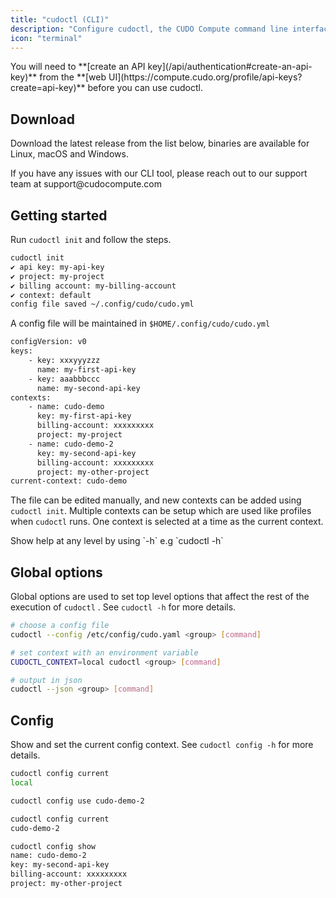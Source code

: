 ```yaml
---
title: "cudoctl (CLI)"
description: "Configure cudoctl, the CUDO Compute command line interface"
icon: "terminal"
---
```


<Note>
You will need to **[create an API key](/api/authentication#create-an-api-key)** from the **[web UI](https://compute.cudo.org/profile/api-keys?create=api-key)** before you can use cudoctl.
</Note>

## Download

Download the latest release from the list below, binaries are available for Linux, macOS and Windows.


<CliToolTable/>


<Note>
If you have any issues with our CLI tool, please reach out to our support team at support@cudocompute.com
</Note>

## Getting started

Run `cudoctl init` and follow the steps.

```sh
cudoctl init
✔ api key: my-api-key
✔ project: my-project
✔ billing account: my-billing-account
✔ context: default
config file saved ~/.config/cudo/cudo.yml
```

A config file will be maintained in `$HOME/.config/cudo/cudo.yml`

```sh
configVersion: v0
keys:
    - key: xxxyyyzzz
      name: my-first-api-key
    - key: aaabbbccc
      name: my-second-api-key
contexts:
    - name: cudo-demo
      key: my-first-api-key
      billing-account: xxxxxxxxx
      project: my-project
    - name: cudo-demo-2
      key: my-second-api-key
      billing-account: xxxxxxxxx
      project: my-other-project
current-context: cudo-demo
```

The file can be edited manually, and new contexts can be added using `cudoctl init`. Multiple contexts can be setup which are used like profiles when `cudoctl` runs. One context is selected at a time as the current context.

<Note>
Show help at any level by using `-h` e.g `cudoctl -h`
</Note>

## Global options

Global options are used to set top level options that affect the rest of the execution of `cudoctl` . See `cudoctl -h` for more details.

```sh {{ title: 'Examples' }}
# choose a config file
cudoctl --config /etc/config/cudo.yaml <group> [command]

# set context with an environment variable
CUDOCTL_CONTEXT=local cudoctl <group> [command]

# output in json
cudoctl --json <group> [command]
```

## Config

Show and set the current config context. See `cudoctl config -h` for more details.

```sh {{ title: 'Examples' }}
cudoctl config current
local

cudoctl config use cudo-demo-2

cudoctl config current
cudo-demo-2

cudoctl config show
name: cudo-demo-2
key: my-second-api-key
billing-account: xxxxxxxxx
project: my-other-project
```
